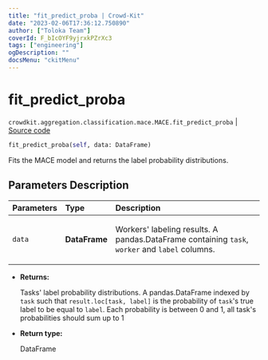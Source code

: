 ```yaml
---
title: "fit_predict_proba | Crowd-Kit"
date: "2023-02-06T17:36:12.750890"
author: ["Toloka Team"]
coverId: F_bIcOYF9yjrxkPZrXc3
tags: ["engineering"]
ogDescription: ""
docsMenu: "ckitMenu"
---
```


# fit_predict_proba
`crowdkit.aggregation.classification.mace.MACE.fit_predict_proba` | [Source code](https://github.com/Toloka/crowd-kit/blob/v1.2.0/crowdkit/aggregation/classification/mace.py#L249)

```python
fit_predict_proba(self, data: DataFrame)
```

Fits the MACE model and returns the label probability distributions.

## Parameters Description

| Parameters | Type | Description |
| :----------| :----| :-----------|
`data`|**DataFrame**|<p>Workers&#x27; labeling results. A pandas.DataFrame containing `task`, `worker` and `label` columns.</p>

* **Returns:**

  Tasks' label probability distributions.
A pandas.DataFrame indexed by `task` such that `result.loc[task, label]`
is the probability of `task`'s true label to be equal to `label`. Each
probability is between 0 and 1, all task's probabilities should sum up to 1

* **Return type:**

  DataFrame